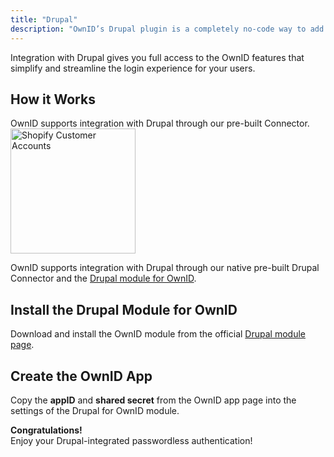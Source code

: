 ```yaml
---
title: "Drupal"
description: "OwnID’s Drupal plugin is a completely no-code way to add passwordless authentication to your Drupal website with a few clicks."
---
```




Integration with Drupal gives you full access to the OwnID features that simplify and streamline the login experience for your users.

## How it Works

OwnID supports integration with Drupal through our pre-built Connector. 
 <img src="/images/oi-tile-drup.png" width="200"  alt="Shopify Customer Accounts"></img>

OwnID supports integration with Drupal through our native pre-built Drupal Connector and the [Drupal module for OwnID](https://www.drupal.org/project/ownid).

<UserDataSnippet/>

## Install the Drupal Module for OwnID
Download and install the OwnID module from the official [Drupal module page](https://www.drupal.org/project/ownid).

## Create the OwnID App

<BuildAppSnippet connector_name="Drupal"/>

Copy the **appID** and **shared secret** from the OwnID app page into the settings of the Drupal for OwnID module.

<Check>**Congratulations!**   
Enjoy your Drupal-integrated passwordless authentication!</Check>

<NextStepsSnippet/>


